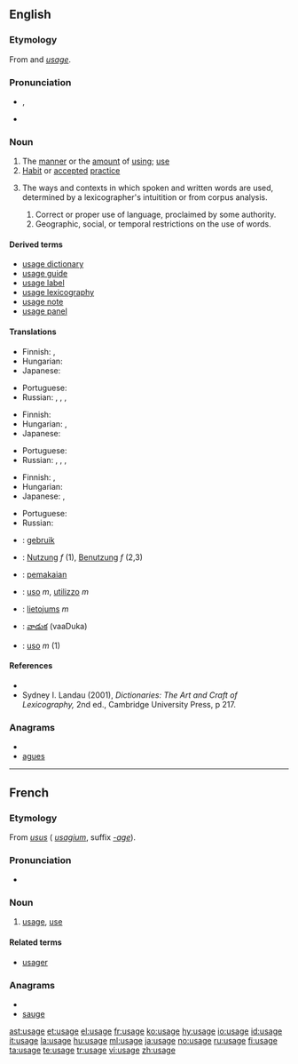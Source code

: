 {{wikipedia}}
==English==

===Etymology===
From {{etyl|xno}} and {{etyl|fro}} ''[[#French|usage]]''.

===Pronunciation===
* {{IPA|/ˈjuːsid͡ʒ/}}, {{IPAchar|/ˈjuːzid͡ʒ/}}
* {{audio|En-us-usage.ogg|Audio (US)}}

===Noun===
{{en-noun}}

# The [[manner]] or the [[amount]] of [[using]]; [[use]]
# [[habit|Habit]] or [[accepted]] [[practice]]
# {{lexicography}} The ways and contexts in which spoken and written words are used, determined by a lexicographer's intuitition or from corpus analysis.
## Correct or proper use of language, proclaimed by some authority.
## Geographic, social, or temporal restrictions on the use of words.

====Derived terms====
* [[usage dictionary]]
* [[usage guide]]
* [[usage label]]
* [[usage lexicography]]
* [[usage note]]
* [[usage panel]]

====Translations====
{{trans-top|the manner or the amount of using; use}}
* Finnish: {{t+|fi|käyttö}}, {{t+|fi|käsittely}}
* Hungarian: {{t|hu|használat}}
* Japanese: {{t|ja|使い方|tr=tsukai-kata}}
{{trans-mid}}
* Portuguese: {{t+|pt|uso|m}}
* Russian: {{t+|ru|использование|n|tr=ispól'zovanije}}, {{t+|ru|применение|n|tr=prim'en'énije}}, {{t+|ru|обращение|n|tr=obraš'énije}}, {{t|ru|употребление|n|tr=upotr'ebl'énije}}
{{trans-bottom}}

{{trans-top|habit or accepted practice}}
* Finnish: {{t+|fi|käytäntö}}
* Hungarian: {{t+|hu|szokás}}, {{t+|hu|gyakorlat}}
* Japanese: {{t|ja|使い方|tr=tsukai-kata}}
{{trans-mid}}
* Portuguese: {{t+|pt|emprego|m}}
* Russian: {{t+|ru|обычай|m|tr=obýčaj}}, {{t|ru|обыкновение|n|tr=obyknov'énije}}, {{t|ru|привычка|f|tr=privýčka}}, {{t+|ru|традиция|f|tr=tradícija}}
{{trans-bottom}}

{{trans-top|the way words are spoken or written in a community}}
* Finnish: {{t+|fi|kielenkäyttö}}, {{t-|fi|puhetapa}}
* Hungarian: {{t|hu|szóhasználat}}
* Japanese: {{t|ja|使い方|tr=tsukai-kata}}, {{t+|ja|用法|tr=yōhō}}
{{trans-mid}}
* Portuguese: {{t+|pt|emprego|m}}
* Russian: {{t|ru|употребление|n|tr=upotr'ebl'énije}}
{{trans-bottom}}

{{checktrans-top}}
* {{ttbc|Dutch}}: [[gebruik]]
* {{ttbc|German}}: [[Nutzung]] ''f'' (1), [[Benutzung]] ''f'' (2,3)
* {{ttbc|Indonesian}}: [[pakai|pemakaian]]
* {{ttbc|Italian}}: [[uso]] ''m'', [[utilizzo]] ''m''
{{checktrans-mid}}
* {{ttbc|Latvian}}: [[lietojums]] ''m''
* {{ttbc|Telugu}}: [[వాడుక]] (vaaDuka)
* {{ttbc|Portuguese}}: [[uso]] ''m'' (1)
{{checktrans-bottom}}

====References====
* {{R:Dictionary of Lexicography}}
* Sydney I. Landau (2001), ''Dictionaries: The Art and Craft of Lexicography,'' 2nd ed., Cambridge University Press, p 217.

===Anagrams===
* {{alphagram|aegsu}}
* [[agues#English|agues]]

----

==French==

===Etymology===
From {{etyl|la|fr}} ''[[usus]]'' ({{etyl|ML.|fr}} ''[[usagium]]'', suffix ''[[-age]]'').

===Pronunciation===
* {{audio|Fr-usage.ogg|audio}}

===Noun===
{{fr-noun|m}}

# [[#English|usage]], [[use]]

====Related terms====
* [[usager]]

===Anagrams===
* {{alphagram|aegsu}}
* [[sauge#French|sauge]]

[[ast:usage]]
[[et:usage]]
[[el:usage]]
[[fr:usage]]
[[ko:usage]]
[[hy:usage]]
[[io:usage]]
[[id:usage]]
[[it:usage]]
[[la:usage]]
[[hu:usage]]
[[ml:usage]]
[[ja:usage]]
[[no:usage]]
[[ru:usage]]
[[fi:usage]]
[[ta:usage]]
[[te:usage]]
[[tr:usage]]
[[vi:usage]]
[[zh:usage]]